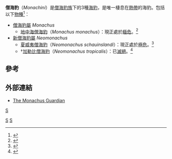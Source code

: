 {{Automatic Taxobox
| taxon = Monachini
| authority = [[John_Fleming|Fleming]], 1822
| image = Monachus schauinslandi.jpg
| image_caption = [[夏威夷僧海豹|夏威夷僧海豹]]
| subdivision_ranks = [[属|属]]
| subdivision = 
* [[僧海豹屬|僧海豹屬]] ''Monachus''
* [[新僧海豹屬|新僧海豹屬]] ''Neomonachus''
| range_map = Hawaiian Monk Seal area.png
| range_map_caption = 夏威夷僧海豹的分布圖
| range_map2 = Monachus monachus distribution.png
| range_map2_caption = 地中海僧海豹的分布圖
}}

'''僧海豹'''（''Monachini''）是[[僧海豹族|僧海豹族]]下的3種[[海豹|海豹]]，是唯一棲息在[[熱帶|熱帶]]的海豹。包括以下[[物種|物種]]<ref>{{BibRecord
 | Author = Ronald M. Nowak | Title = Walker’s mammals of the world | ISBN = 0-8018-5789-9  | Date = 1999 | Publisher = Johns Hopkins University Press | Location = Baltimore | Edition = 6 | LCCN = 98023686 | Language = en | GBS-id = T37sFCl43E8C | Ltwork = 257350}}</ref>：
*[[僧海豹屬|僧海豹屬]] ''Monachus''
** [[地中海僧海豹|地中海僧海豹]]（''Monachus monachus''）：現正處於[[極危|極危]]。<ref>{{IUCN2009|assessors=Aguilar, A. & Lowry, L.|year=2008|title=Monachus monachus|id=13653|downloaded=2009-08-17}}</ref>
*[[新僧海豹屬|新僧海豹屬]] ''Neomonachus''
** [[夏威夷僧海豹|夏威夷僧海豹]]（''Neomonachus schauinslandi''）：現正處於[[極危|極危]]。<ref>{{IUCN2009|assessors=Lowry, L. & Aguilar, A.|year=2008|title=Monachus schauinslandi|id=13654|downloaded=2009-08-17}}</ref>
** †[[加勒比僧海豹|加勒比僧海豹]]（''Neomonachus tropicalis''）：已[[滅絕|滅絕]]。<ref>{{IUCN2009|assessors=Kovacs, K.|year=2008|title=Monachus tropicalis|id=13655|downloaded=2009-08-17}}</ref>

==參考==
{{reflist}}

==外部連結==
{{Commons|Monachus schauinslandi}}
* [http://www.monachus-guardian.org The Monachus Guardian] {{Wayback|url=http://www.monachus-guardian.org/ |date=20200727025831 }}
{{Carnivora|C1.}}
{{泛鰭足類|P.}}
{{Taxonbar|from=Q33176727}}

[[Category:僧海豹亞科|S]]
[[category:僧海豹屬|S]]
[[Category:_1822年描述的分类群|S]]